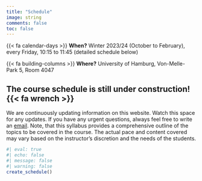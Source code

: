 ```yaml
---
title: "Schedule"
image: string
comments: false
toc: false
---
```


{{< fa calendar-days >}} **When?** Winter 2023/24 (October to February), every Friday, 10:15 to 11:45 (detailed schedule below)

{{< fa building-columns >}} **Where?** University of Hamburg, Von-Melle-Park 5, Room 4047

::: {.callout-note collapse=false}
## The course schedule is still under construction! {{< fa wrench >}}
We are continuously updating information on this website.
Watch this space for any updates.
If you have any urgent questions, always feel free to write an [email]({{< var links.mailto >}}).
Note, that this syllabus provides a comprehensive outline of the topics to be covered in the course.
The actual pace and content covered may vary based on the instructor's discretion and the needs of the students.
:::

```r
#| eval: true
#| echo: false
#| message: false
#| warning: false
create_schedule()
```
